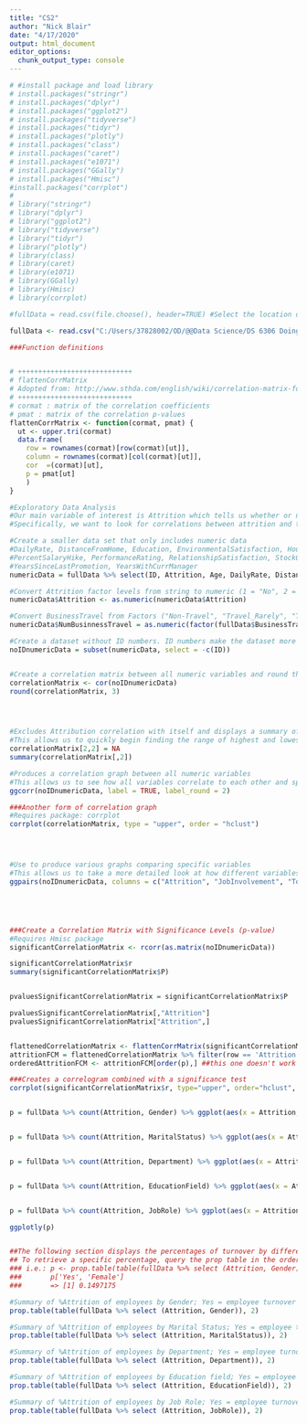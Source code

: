 ```yaml
---
title: "CS2"
author: "Nick Blair"
date: "4/17/2020"
output: html_document
editor_options: 
  chunk_output_type: console
---
```


```r
# #install package and load library
# install.packages("stringr")
# install.packages("dplyr")
# install.packages("ggplot2")
# install.packages("tidyverse")
# install.packages("tidyr")
# install.packages("plotly")
# install.packages("class")
# install.packages("caret")
# install.packages("e1071")
# install.packages("GGally")
# install.packages("Hmisc")
#install.packages("corrplot")
# 
# library("stringr")
# library("dplyr")
# library("ggplot2")
# library("tidyverse")
# library("tidyr")
# library("plotly")
# library(class)
# library(caret)
# library(e1071)
# library(GGally)
# library(Hmisc)
# library(corrplot)

#fullData = read.csv(file.choose(), header=TRUE) #Select the location of the base data, provided as "CaseStudy2-data.csv"

fullData <- read.csv("C:/Users/37828002/OD/@@Data Science/DS 6306 Doing Data Science/Case Study 2/CaseStudy2DDS/ProvidedData/CaseStudy2-data.csv", header=TRUE)

```

```r
###Function definitions


# ++++++++++++++++++++++++++++
# flattenCorrMatrix
# Adopted from: http://www.sthda.com/english/wiki/correlation-matrix-formatting-and-visualization
# ++++++++++++++++++++++++++++
# cormat : matrix of the correlation coefficients
# pmat : matrix of the correlation p-values
flattenCorrMatrix <- function(cormat, pmat) {
  ut <- upper.tri(cormat)
  data.frame(
    row = rownames(cormat)[row(cormat)[ut]],
    column = rownames(cormat)[col(cormat)[ut]],
    cor  =(cormat)[ut],
    p = pmat[ut]
    )
}
```


```r
#Exploratory Data Analysis
#Our main variable of interest is Attrition which tells us whether or not an employee suffered attrition (did not return to the company).
#Specifically, we want to look for correlations between attrition and the other variables in the dataset.

#Create a smaller data set that only includes numeric data
#DailyRate, DistanceFromHome, Education, EnvironmentalSatisfaction, HourlyRate, JobInvolvement, JobLevel, JobSatisfaction, MonthlyRate, MonthlyIncome, NumCompaniesWorked, 
#PercentSalaryHike, PerformanceRating, RelationshipSatisfaction, StockOptionLevel, TotalWorkingYears, TrainingTimesLastYear, WorkLifeBalance, YearsAtCompany, YearsInCurrentRole, 
#YearsSinceLastPromotion, YearsWithCurrManager
numericData = fullData %>% select(ID, Attrition, Age, DailyRate, DistanceFromHome, Education,EnvironmentSatisfaction, HourlyRate, JobInvolvement, JobLevel, JobSatisfaction, MonthlyRate, MonthlyIncome, NumCompaniesWorked,PercentSalaryHike, PerformanceRating, RelationshipSatisfaction, StockOptionLevel, TotalWorkingYears, TrainingTimesLastYear, WorkLifeBalance, YearsAtCompany, YearsInCurrentRole,YearsSinceLastPromotion, YearsWithCurrManager)

#Convert Attrition factor levels from string to numeric (1 = "No", 2 = "Yes")
numericData$Attrition <- as.numeric(numericData$Attrition)

#Convert BusinessTravel from Factors ("Non-Travel", "Travel_Rarely", "Travel_Frequently") to numeric values in correct order (1 = Non-Travel, 2 = Travel_Rarely, 3 = Travel_Frequently)
numericData$NumBusinnessTravel = as.numeric(factor(fullData$BusinessTravel, levels = c("Non-Travel", "Travel_Rarely", "Travel_Frequently")))

#Create a dataset without ID numbers. ID numbers make the dataset more human readable, no ID numbers simplify later analysis
noIDnumericData = subset(numericData, select = -c(ID))


#Create a correlation matrix between all numeric variables and round them to 3 decimal places
correlationMatrix <- cor(noIDnumericData)
round(correlationMatrix, 3)




#Excludes Attribution correlation with itself and displays a summary of correlations to Attribution
#This allows us to quickly begin finding the range of highest and lowest correlation co-efficients
correlationMatrix[2,2] = NA
summary(correlationMatrix[,2])

#Produces a correlation graph between all numeric variables
#This allows us to see how all variables correlate to each other and specifically identify variables that strongly correlate to Attrition
ggcorr(noIDnumericData, label = TRUE, label_round = 2)

###Another form of correlation graph
#Requires package: corrplot
corrplot(correlationMatrix, type = "upper", order = "hclust")




#Use to produce various graphs comparing specific variables
#This allows us to take a more detailed look at how different variables relate to Attrition
ggpairs(noIDnumericData, columns = c("Attrition", "JobInvolvement", "TotalWorkingYears"), upper = list(continuous = wrap("cor", size = 10)), lower = list(continuous = "smooth"))





###Create a Correlation Matrix with Significance Levels (p-value)
#Requires Hmisc package
significantCorrelationMatrix <- rcorr(as.matrix(noIDnumericData))

significantCorrelationMatrix$r
summary(significantCorrelationMatrix$P)


pvaluesSignificantCorrelationMatrix = significantCorrelationMatrix$P

pvaluesSignificantCorrelationMatrix[,"Attrition"]
pvaluesSignificantCorrelationMatrix["Attrition",]


flattenedCorrelationMatrix <- flattenCorrMatrix(significantCorrelationMatrix$r, significantCorrelationMatrix$P)
attritionFCM = flattenedCorrelationMatrix %>% filter(row == 'Attrition')
orderedAttritionFCM <- attritionFCM[order(p),] ##this one doesn't work

###Creates a correlogram combined with a significance test
corrplot(significantCorrelationMatrix$r, type="upper", order="hclust", p.mat = significantCorrelationMatrix$P, sig.level = 0.01, insig = "blank")


p = fullData %>% count(Attrition, Gender) %>% ggplot(aes(x = Attrition, y = Gender)) + geom_tile(mapping = aes(fill = n)) + geom_text(aes(label = n))


p = fullData %>% count(Attrition, MaritalStatus) %>% ggplot(aes(x = Attrition, y = MaritalStatus)) + geom_tile(mapping = aes(fill = n)) + geom_text(aes(label = n))


p = fullData %>% count(Attrition, Department) %>% ggplot(aes(x = Attrition, y = Department)) + geom_tile(mapping = aes(fill = n)) + geom_text(aes(label = n))


p = fullData %>% count(Attrition, EducationField) %>% ggplot(aes(x = Attrition, y = EducationField)) + geom_tile(mapping = aes(fill = n)) + geom_text(aes(label = n))


p = fullData %>% count(Attrition, JobRole) %>% ggplot(aes(x = Attrition, y = JobRole)) + geom_tile(mapping = aes(fill = n)) + geom_text(aes(label = n))

ggplotly(p)


##The following section displays the percentages of turnover by different factors: Gender, Marital Status, Department, Education Field, Job Role
## To retrieve a specific percentage, query the prop table in the order of Row,Column
### i.e.: p <- prop.table(table(fullData %>% select (Attrition, Gender)), 2)
###       p['Yes', 'Female']
###       => [1] 0.1497175

#Summary of %Attrition of employees by Gender; Yes = employee turnover
prop.table(table(fullData %>% select (Attrition, Gender)), 2)

#Summary of %Attrition of employees by Marital Status; Yes = employee turnover
prop.table(table(fullData %>% select (Attrition, MaritalStatus)), 2)

#Summary of %Attrition of employees by Department; Yes = employee turnover
prop.table(table(fullData %>% select (Attrition, Department)), 2)

#Summary of %Attrition of employees by Education field; Yes = employee turnover
prop.table(table(fullData %>% select (Attrition, EducationField)), 2)

#Summary of %Attrition of employees by Job Role; Yes = employee turnover
prop.table(table(fullData %>% select (Attrition, JobRole)), 2)




```
